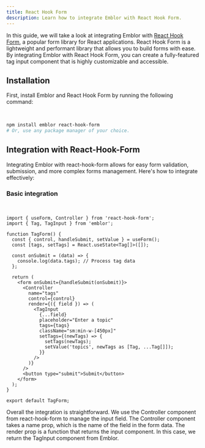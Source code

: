 ```yaml
---
title: React Hook Form
description: Learn how to integrate Emblor with React Hook Form.
---
```


In this guide, we will take a look at integrating Emblor with [React Hook Form](https://react-hook-form.com/), a popular form library for React applications. React Hook Form is a lightweight and performant library that allows you to build forms with ease. By integrating Emblor with React Hook Form, you can create a fully-featured tag input component that is highly customizable and accessible.

## Installation

First, install Emblor and React Hook Form by running the following command:

<br />

```bash
npm install emblor react-hook-form
# Or, use any package manager of your choice.
```

## Integration with React-Hook-Form

Integrating Emblor with react-hook-form allows for easy form validation, submission, and more complex forms management. Here's how to integrate effectively:

### Basic integration

<br />

```tsx
import { useForm, Controller } from 'react-hook-form';
import { Tag, TagInput } from 'emblor';

function TagForm() {
  const { control, handleSubmit, setValue } = useForm();
  const [tags, setTags] = React.useState<Tag[]>([]);

  const onSubmit = (data) => {
    console.log(data.tags); // Process tag data
  };

  return (
    <form onSubmit={handleSubmit(onSubmit)}>
      <Controller
        name="tags"
        control={control}
        render={({ field }) => (
          <TagInput
            {...field}
            placeholder="Enter a topic"
            tags={tags}
            className="sm:min-w-[450px]"
            setTags={(newTags) => {
              setTags(newTags);
              setValue('topics', newTags as [Tag, ...Tag[]]);
            }}
          />
        )}
      />
      <button type="submit">Submit</button>
    </form>
  );
}

export default TagForm;
```

Overall the integration is straightforward. We use the Controller component from react-hook-form to manage the input field. The Controller component takes a name prop, which is the name of the field in the form data. The render prop is a function that returns the input component. In this case, we return the TagInput component from Emblor.
